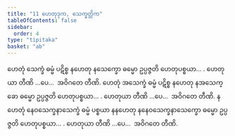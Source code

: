 ```yaml
---
title: "11 ဟေတုဒုက, သေက္ခတ္တိက"
tableOfContents: false
sidebar:
  order: 4
type: "tipitaka"
basket: "ab"
---
```



<DynamicBreadcrumb />

<Division number="19">

<Paragraph number="53">
ဟေတုံ သေက္ခံ ဓမ္မံ ပဋိစ္စ နဟေတု နသေက္ခော ဓမ္မော ဥပ္ပဇ္ဇတိ ဟေတုပစ္စယာ… . ဟေတုယာ တီဏိ …ပေ…  အဝိဂတေ တီဏိ.
</Paragraph>

<Paragraph number="54">
ဟေတုံ အသေက္ခံ ဓမ္မံ ပဋိစ္စ နဟေတု နအသေက္ခော ဓမ္မော ဥပ္ပဇ္ဇတိ ဟေတုပစ္စယာ… . ဟေတုယာ တီဏိ …ပေ…  အဝိဂတေ တီဏိ.
</Paragraph>

<Paragraph number="55">
နဟေတုံ နေဝသေက္ခနာသေက္ခံ ဓမ္မံ ပစ္စယာ နနဟေတု နနေဝသေက္ခနာသေက္ခော ဓမ္မော ဥပ္ပဇ္ဇတိ ဟေတုပစ္စယာ… . ဟေတုယာ တီဏိ …ပေ…  အဝိဂတေ တီဏိ.
</Paragraph>
</Division>